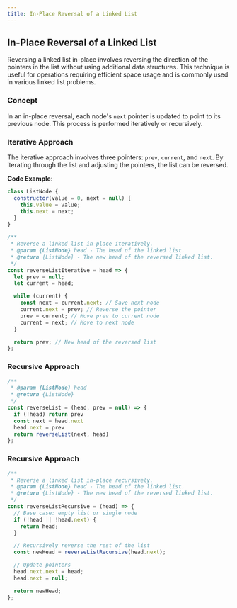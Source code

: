 ```yaml
---
title: In-Place Reversal of a Linked List
---
```


## In-Place Reversal of a Linked List

Reversing a linked list in-place involves reversing the direction of the pointers in the list without using additional data structures. This technique is useful for operations requiring efficient space usage and is commonly used in various linked list problems.

### Concept

In an in-place reversal, each node's `next` pointer is updated to point to its previous node. This process is performed iteratively or recursively.

### Iterative Approach

The iterative approach involves three pointers: `prev`, `current`, and `next`. By iterating through the list and adjusting the pointers, the list can be reversed.

**Code Example**:

```javascript
class ListNode {
  constructor(value = 0, next = null) {
    this.value = value;
    this.next = next;
  }
}

/**
 * Reverse a linked list in-place iteratively.
 * @param {ListNode} head - The head of the linked list.
 * @return {ListNode} - The new head of the reversed linked list.
 */
const reverseListIterative = head => {
  let prev = null;
  let current = head;

  while (current) {
    const next = current.next; // Save next node
    current.next = prev; // Reverse the pointer
    prev = current; // Move prev to current node
    current = next; // Move to next node
  }

  return prev; // New head of the reversed list
};
```

### Recursive Approach

```JavaScript
/**
 * @param {ListNode} head
 * @return {ListNode}
 */
const reverseList = (head, prev = null) => {
  if (!head) return prev
  const next = head.next
  head.next = prev
  return reverseList(next, head)
};
```

### Recursive Approach

```JavaScript
/**
 * Reverse a linked list in-place recursively.
 * @param {ListNode} head - The head of the linked list.
 * @return {ListNode} - The new head of the reversed linked list.
 */
const reverseListRecursive = (head) => {
  // Base case: empty list or single node
  if (!head || !head.next) {
    return head;
  }

  // Recursively reverse the rest of the list
  const newHead = reverseListRecursive(head.next);

  // Update pointers
  head.next.next = head;
  head.next = null;

  return newHead;
};
```
